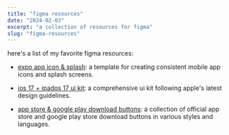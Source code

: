 ```yaml
---
title: "figma resources"
date: "2024-02-03"
excerpt: "a collection of resources for figma"
slug: "figma-resources"
---
```


here's a list of my favorite figma resources:

- [expo app icon & splash](https://www.figma.com/community/file/1155362909441341285): a template for creating consistent mobile app icons and splash screens.

- [ios 17 + ipados 17 ui kit](https://www.figma.com/community/file/1248375255495415511): a comprehensive ui kit following apple's latest design guidelines.

- [app store & google play download buttons](https://www.figma.com/community/file/1359492696316450448): a collection of official app store and google play store download buttons in various styles and languages.